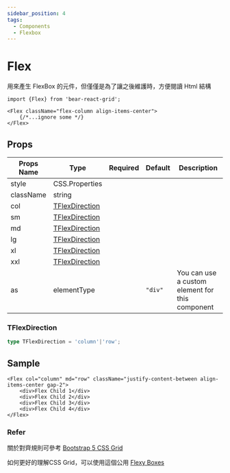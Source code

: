 ```yaml
---
sidebar_position: 4
tags:
  - Components
  - Flexbox
---
```



# Flex

用來產生 FlexBox 的元件，但僅僅是為了讓之後維護時，方便閱讀 Html 結構


```tsx
import {Flex} from 'bear-react-grid';

<Flex className="flex-column align-items-center">
    {/*...ignore some */}
</Flex>
```

## Props

| Props Name  | Type                                                    | Required | Default | Description                                                   |
|-------------|---------------------------------------------------------|----------|---------|---------------------------------------------------------------|
| style       | CSS.Properties                                           |          |         |                                                               |
| className   | string                                                   |          |         |                                                               |
| col        | [TFlexDirection](#tflexdirection)  |          |     |   |
| sm         | [TFlexDirection](#tflexdirection)  |          |     |   |
| md         | [TFlexDirection](#tflexdirection)  |          |     |   |
| lg         | [TFlexDirection](#tflexdirection)  |          |     |   |
| xl         | [TFlexDirection](#tflexdirection)  |          |    |   |
| xxl        | [TFlexDirection](#tflexdirection)  |          |    |   |
| as         | elementType                         |          | `"div"` | You can use a custom element for this component                    |


### TFlexDirection
```ts
type TFlexDirection = 'column'|'row';
```


## Sample

```tsx
<Flex col="column" md="row" className="justify-content-between align-items-center gap-2">
    <div>Flex Child 1</div>
    <div>Flex Child 2</div>
    <div>Flex Child 3</div>
    <div>Flex Child 4</div>
</Flex>
```

### Refer

關於對齊規則可參考 [Bootstrap 5 CSS Grid](/blog/flexbox-alignment-memory)

如何更好的理解CSS Grid，可以使用這個公用 [Flexy Boxes](https://the-echoplex.net/flexyboxes/)
